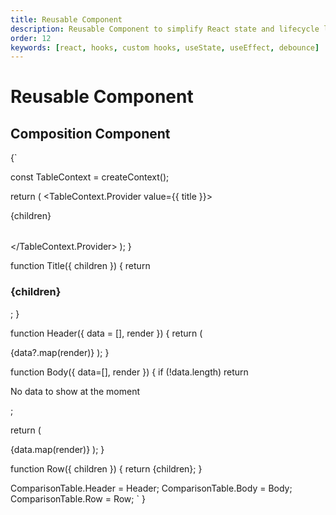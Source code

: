 ```yaml
---
title: Reusable Component
description: Reusable Component to simplify React state and lifecycle logic.
order: 12
keywords: [react, hooks, custom hooks, useState, useEffect, debounce]
---
```


# Reusable Component

## Composition Component

<CodeBlock language="jsx">
{`

const TableContext = createContext();

  return (
    <TableContext.Provider value={{ title }}>
      <div className="overflow-x-auto my-6">
        <Title>{title}</Title>
        <table className="min-w-full text-sm border dark:border-zinc-700 rounded-md overflow-hidden">
          {children}
        </table>
      </div>
    </TableContext.Provider>
  );
}

function Title({ children }) {
return <h3 className="text-base font-semibold mb-2">{children}</h3>;
}

function Header({ data = [], render }) {
return (

<thead className="bg-muted text-left">
  <Row>{data?.map(render)}</Row>
</thead>
); }

function Body({ data=[], render }) {
if (!data.length) return <p>No data to show at the moment</p>;

return (

<tbody className="divide-y dark:divide-zinc-700">{data.map(render)}</tbody>
); }

function Row({ children }) {
return <tr>{children}</tr>;
}

ComparisonTable.Header = Header;
ComparisonTable.Body = Body;
ComparisonTable.Row = Row;
`
}

</CodeBlock>
